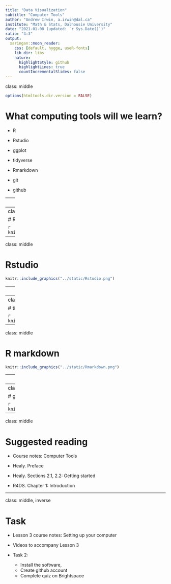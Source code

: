 ```yaml
---
title: "Data Visualization"
subtitle: "Computer Tools"
author: "Andrew Irwin, a.irwin@dal.ca"
institute: "Math & Stats, Dalhousie University"
date: "2021-01-08 (updated: `r Sys.Date()`)"
ratio: "4:3"
output:
  xaringan::moon_reader:
    css: [default, hygge, useR-fonts]
    lib_dir: libs
    nature:
      highlightStyle: github
      highlightLines: true
      countIncrementalSlides: false
---
```

class: middle

```r
options(htmltools.dir.version = FALSE)
```

# What computing tools will we learn?

* R

* Rstudio

* ggplot

* tidyverse

* Rmarkdown

* git

* github

---
class: middle

# Why are we learning to use these tools?

* Powerful set of tools for data analysis and visualization, communication, maintenance and dissemination

* Widely used and actively developed

* Will eventually be displaced by new methods

* Core principles are long-lived and will be useful for decades

???

---
class: middle

# R

```r
knitr::include_graphics("../static/R.png")
```

---
class: middle

# Rstudio

```r
knitr::include_graphics("../static/Rstudio.png")
```

---
class: middle

# Grammar of Graphics

```r
knitr::include_graphics("../static/ggplot.png")
```

---
class: middle

# tidyverse

```r
knitr::include_graphics("../static/tidyverse.png")
```

---
class: middle

# R markdown

```r
knitr::include_graphics("../static/Rmarkdown.png")
```

---
class: middle

# git

```r
knitr::include_graphics("../static/git.png")
```


---
class: middle

# github

```r
knitr::include_graphics("../static/github.png")
```


---
class: middle

# Suggested reading

* Course notes: Computer Tools

* Healy. Preface

* Healy. Sections 2.1, 2.2: Getting started 

* R4DS. Chapter 1: Introduction

---
class: middle, inverse

# Task

* Lesson 3 course notes: Setting up your computer

* Videos to accompany Lesson 3

* Task 2: 
  * Install the software, 
  * Create github account
  * Complete quiz on Brightspace


